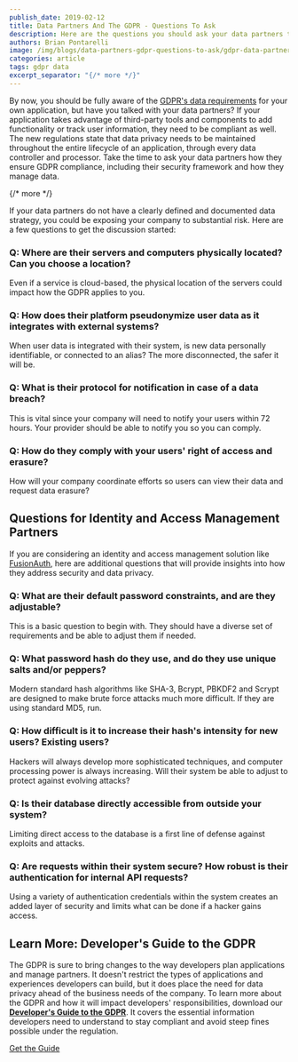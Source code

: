 ```yaml
---
publish_date: 2019-02-12 
title: Data Partners And The GDPR - Questions To Ask
description: Here are the questions you should ask your data partners to make sure they, and you, are GDPR compliant.
authors: Brian Pontarelli
image: /img/blogs/data-partners-gdpr-questions-to-ask/gdpr-data-partners-questions.jpg
categories: article
tags: gdpr data
excerpt_separator: "{/* more */}"
---
```


By now, you should be fully aware of the [GDPR's data requirements](/learn/expert-advice/ciam/developers-guide-to-gdpr "Get the Developer's Guide to the GDPR") for your own application, but have you talked with your data partners? If your application takes advantage of third-party tools and components to add functionality or track user information, they need to be compliant as well. The new regulations state that data privacy needs to be maintained throughout the entire lifecycle of an application, through every data controller and processor. Take the time to ask your data partners how they ensure GDPR compliance, including their security framework and how they manage data.

{/* more */}

If your data partners do not have a clearly defined and documented data strategy, you could be exposing your company to substantial risk. Here are a few questions to get the discussion started:

### Q: Where are their servers and computers physically located? Can you choose a location?

Even if a service is cloud-based, the physical location of the servers could impact how the GDPR applies to you.

### Q: How does their platform pseudonymize user data as it integrates with external systems?

When user data is integrated with their system, is new data personally identifiable, or connected to an alias? The more disconnected, the safer it will be.

### Q: What is their protocol for notification in case of a data breach?

This is vital since your company will need to notify your users within 72 hours. Your provider should be able to notify you so you can comply.

### Q: How do they comply with your users' right of access and erasure?

How will your company coordinate efforts so users can view their data and request data erasure?

## Questions for Identity and Access Management Partners

If you are considering an identity and access management solution like [FusionAuth](https://fusionauth.io "FusionAuth Home"), here are additional questions that will provide insights into how they address security and data privacy.

### Q: What are their default password constraints, and are they adjustable?

This is a basic question to begin with. They should have a diverse set of requirements and be able to adjust them if needed.

### Q: What password hash do they use, and do they use unique salts and/or peppers?

Modern standard hash algorithms like SHA-3, Bcrypt, PBKDF2 and Scrypt are designed to make brute force attacks much more difficult. If they are using standard MD5, run.

### Q: How difficult is it to increase their hash's intensity for new users? Existing users?

Hackers will always develop more sophisticated techniques, and computer processing power is always increasing. Will their system be able to adjust to protect against evolving attacks?

### Q: Is their database directly accessible from outside your system?

Limiting direct access to the database is a first line of defense against exploits and attacks.

### Q: Are requests within their system secure? How robust is their authentication for internal API requests?

Using a variety of authentication credentials within the system creates an added layer of security and limits what can be done if a hacker gains access.

## Learn More: Developer's Guide to the GDPR

The GDPR is sure to bring changes to the way developers plan applications and manage partners. It doesn't restrict the types of applications and experiences developers can build, but it does place the need for data privacy ahead of the business needs of the company. To learn more about the GDPR and how it will impact developers' responsibilities, download our [**Developer's Guide to the GDPR**](/learn/expert-advice/ciam/developers-guide-to-gdpr "Get the Developer's Guide to the GDPR"). It covers the essential information developers need to understand to stay compliant and avoid steep fines possible under the regulation.

[Get the Guide](/learn/expert-advice/ciam/developers-guide-to-gdpr)

